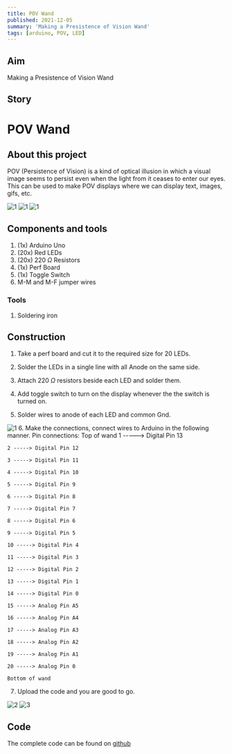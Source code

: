 ```yaml
---
title: POV Wand
published: 2021-12-05
summary: 'Making a Presistence of Vision Wand'
tags: [arduino, POV, LED]
---
```

## Aim
Making a Presistence of Vision Wand

## Story
# POV Wand

## About this project

POV (Persistence of Vision) is a kind of optical illusion in which a visual image seems to persist even when the light from it ceases to enter our eyes. This can be used to make POV displays where we can display text, images, gifs, etc.

<Image
  src='/static/images/blog/POV-Wand/o1.png'
  alt='1'
  width='auto'
  height='auto'
/>
<Image
  src='/static/images/blog/POV-Wand/o2.png'
  alt='1'
  width='auto'
  height='auto'
/>
<Image
  src='/static/images/blog/POV-Wand/o3.png'
  alt='1'
  width='auto'
  height='auto'
/>

## Components and tools

1.  (1x) Arduino Uno
2.  (20x) Red LEDs
3.  (20x) 220 $\Omega$ Resistors
4.  (1x) Perf Board
5.  (1x) Toggle Switch
6.  M-M and M-F jumper wires

### Tools

1.  Soldering iron

## Construction

1.  Take a perf board and cut it to the required size for 20 LEDs.
    
2.  Solder the LEDs in a single line with all Anode on the same side.
    
3.  Attach 220 $\Omega$ resistors beside each LED and solder them.
    
4.  Add toggle switch to turn on the display whenever the the switch is turned on.
    
5.  Solder wires to anode of each LED and common Gnd.
    
<Image
  src='/static/images/blog/POV-Wand/1.png'
  alt='1'
  width='auto'
  height='auto'
/>
6.  Make the connections, connect wires to Arduino in the following manner.
    Pin connections:
    Top of wand
    1 -----> Digital Pin 13
    
    2 -----> Digital Pin 12
    
    3 -----> Digital Pin 11
    
    4 -----> Digital Pin 10
    
    5 -----> Digital Pin 9
    
    6 -----> Digital Pin 8
    
    7 -----> Digital Pin 7
    
    8 -----> Digital Pin 6
    
    9 -----> Digital Pin 5
    
    10 -----> Digital Pin 4
    
    11 -----> Digital Pin 3
    
    12 -----> Digital Pin 2
    
    13 -----> Digital Pin 1
    
    14 -----> Digital Pin 0
    
    15 -----> Analog Pin A5
    
    16 -----> Analog Pin A4
    
    17 -----> Analog Pin A3
    
    18 -----> Analog Pin A2
    
    19 -----> Analog Pin A1
    
    20 -----> Analog Pin 0
    
    Bottom of wand
    
7.  Upload the code and you are good to go.
    
<Image
  src='/static/images/blog/POV-Wand/2.png'
  alt='2'
  width='auto'
  height='auto'
/>
<Image
  src='/static/images/blog/POV-Wand/3.png'
  alt='3'
  width='auto'
  height='auto'
/>

## Code

The complete code can be found on [github]( https://github.com/jainbhavya832/POV_Wand)


<EmbedItem url='https://www.youtube.com/embed/aroFEp9cHeM' />